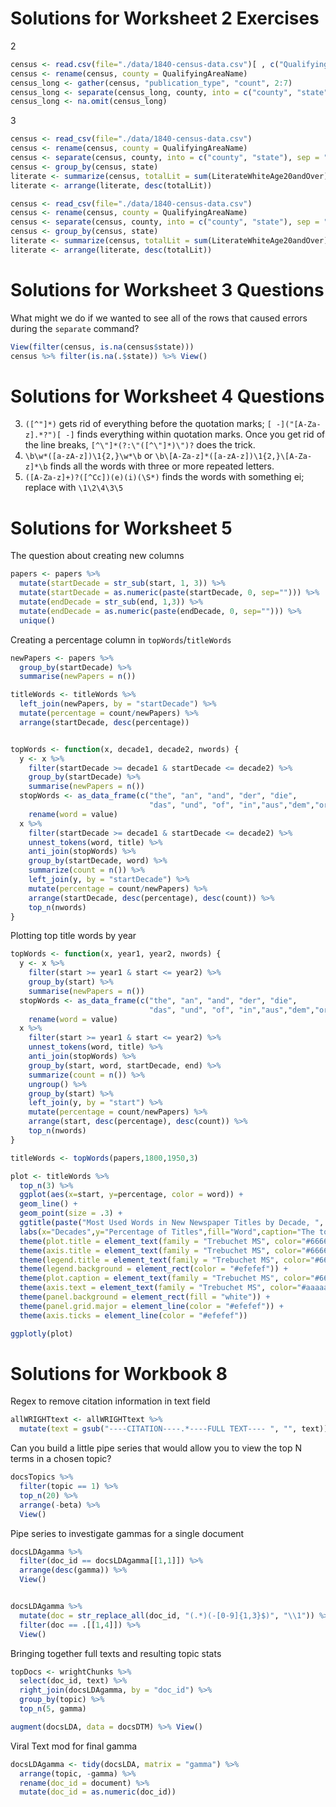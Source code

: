 # Solutions for Worksheet 2 Exercises

2
```r
census <- read.csv(file="./data/1840-census-data.csv")[ , c("QualifyingAreaName", "Newspapers", "Newspapers_Daily", "Newspapers_Weekly", "Newspapers_SemiTriWeekly", "Periodicals", "PrintingOffices")]
census <- rename(census, county = QualifyingAreaName)
census_long <- gather(census, "publication_type", "count", 2:7)
census_long <- separate(census_long, county, into = c("county", "state"), sep = "\\, ")
census_long <- na.omit(census_long)
```

3
```r
census <- read_csv(file="./data/1840-census-data.csv")
census <- rename(census, county = QualifyingAreaName)
census <- separate(census, county, into = c("county", "state"), sep = "\\, ")
census <- group_by(census, state)
literate <- summarize(census, totalLit = sum(LiterateWhiteAge20andOver))
literate <- arrange(literate, desc(totalLit))

census <- read_csv(file="./data/1840-census-data.csv")
census <- rename(census, county = QualifyingAreaName)
census <- separate(census, county, into = c("county", "state"), sep = "\\, ")
census <- group_by(census, state)
literate <- summarize(census, totalLit = sum(LiterateWhiteAge20andOver) / sum(TotalPopulation))
literate <- arrange(literate, desc(totalLit))
```


# Solutions for Worksheet 3 Questions

What might we do if we wanted to see all of the rows that caused errors during the `separate` command? 

```r
View(filter(census, is.na(census$state)))
census %>% filter(is.na(.$state)) %>% View()
```

# Solutions for Worksheet 4 Questions

3. `([^"]*)` gets rid of everything before the quotation marks; `[ -]("[A-Za-z].*?")[ -]` finds everything within quotation marks. Once you get rid of the line breaks, `[^\"]*(?:\"([^\"]*)\")? ` does the trick.
4. `\b\w*([a-zA-z])\1{2,}\w*\b` or `\b\[A-Za-z]*([a-zA-z])\1{2,}\[A-Za-z]*\b` finds all the words with three or more repeated letters. 
5. `([A-Za-z]+)?([^Cc])(e)(i)(\S*)` finds the words with something ei; replace with `\1\2\4\3\5`

# Solutions for Worksheet 5

The question about creating new columns

```r
papers <- papers %>% 
  mutate(startDecade = str_sub(start, 1, 3)) %>%
  mutate(startDecade = as.numeric(paste(startDecade, 0, sep=""))) %>%
  mutate(endDecade = str_sub(end, 1,3)) %>%
  mutate(endDecade = as.numeric(paste(endDecade, 0, sep=""))) %>%
  unique()
```

Creating a percentage column in `topWords`/`titleWords`

```r

newPapers <- papers %>% 
  group_by(startDecade) %>%
  summarise(newPapers = n())

titleWords <- titleWords %>%
  left_join(newPapers, by = "startDecade") %>%
  mutate(percentage = count/newPapers) %>%
  arrange(startDecade, desc(percentage))


topWords <- function(x, decade1, decade2, nwords) {
  y <- x %>% 
    filter(startDecade >= decade1 & startDecade <= decade2) %>%
    group_by(startDecade) %>%
    summarise(newPapers = n())
  stopWords <- as_data_frame(c("the", "an", "and", "der", "die", 
                               "das", "und", "of", "in","aus","dem","or")) %>%
    rename(word = value)
  x %>%
    filter(startDecade >= decade1 & startDecade <= decade2) %>%
    unnest_tokens(word, title) %>%
    anti_join(stopWords) %>%
    group_by(startDecade, word) %>% 
    summarize(count = n()) %>%
    left_join(y, by = "startDecade") %>%
    mutate(percentage = count/newPapers) %>%
    arrange(startDecade, desc(percentage), desc(count)) %>%
    top_n(nwords)
}

```

Plotting top title words by year

```r

topWords <- function(x, year1, year2, nwords) {
  y <- x %>% 
    filter(start >= year1 & start <= year2) %>%
    group_by(start) %>%
    summarise(newPapers = n())
  stopWords <- as_data_frame(c("the", "an", "and", "der", "die", 
                               "das", "und", "of", "in","aus","dem","or")) %>%
    rename(word = value)
  x %>%
    filter(start >= year1 & start <= year2) %>%
    unnest_tokens(word, title) %>%
    anti_join(stopWords) %>%
    group_by(start, word, startDecade, end) %>% 
    summarize(count = n()) %>%
    ungroup() %>%
    group_by(start) %>% 
    left_join(y, by = "start") %>%
    mutate(percentage = count/newPapers) %>%
    arrange(start, desc(percentage), desc(count)) %>%
    top_n(nwords)
}

titleWords <- topWords(papers,1800,1950,3)

plot <- titleWords %>%
  top_n(3) %>% 
  ggplot(aes(x=start, y=percentage, color = word)) +
  geom_line() +
  geom_point(size = .3) +
  ggtitle(paste("Most Used Words in New Newspaper Titles by Decade, ", min(titleWords$start), "-", max(titleWords$start))) +
  labs(x="Decades",y="Percentage of Titles",fill="Word",caption="The top words used in the titles of new newspapers during the nineteenth century by decade") + 
  theme(plot.title = element_text(family = "Trebuchet MS", color="#666666", face="bold", size=18, hjust=0.5)) +
  theme(axis.title = element_text(family = "Trebuchet MS", color="#666666", face="bold", size=14)) + 
  theme(legend.title = element_text(family = "Trebuchet MS", color="#666666", face="bold", size=14)) +
  theme(legend.background = element_rect(color = "#efefef")) +
  theme(plot.caption = element_text(family = "Trebuchet MS", color="#666666", size=10, hjust = 0.5, margin = margin(15, 0, 15, 0))) +
  theme(axis.text = element_text(family = "Trebuchet MS", color="#aaaaaa", face="bold", size=10)) +
  theme(panel.background = element_rect(fill = "white")) +
  theme(panel.grid.major = element_line(color = "#efefef")) +
  theme(axis.ticks = element_line(color = "#efefef"))

ggplotly(plot)

```

# Solutions for Workbook 8

Regex to remove citation information in text field

```r

allWRIGHTtext <- allWRIGHTtext %>%
  mutate(text = gsub("----CITATION----.*----FULL TEXT---- ", "", text))


```


Can you build a little pipe series that would allow you to view the top N terms in a chosen topic? 

```r

docsTopics %>%
  filter(topic == 1) %>%
  top_n(20) %>%
  arrange(-beta) %>%
  View()

```

Pipe series to investigate gammas for a single document

```r

docsLDAgamma %>%
  filter(doc_id == docsLDAgamma[[1,1]]) %>%
  arrange(desc(gamma)) %>%
  View()


docsLDAgamma %>%
  mutate(doc = str_replace_all(doc_id, "(.*)(-[0-9]{1,3}$)", "\\1")) %>%
  filter(doc == .[[1,4]]) %>%
  View()

```

Bringing together full texts and resulting topic stats

```r

topDocs <- wrightChunks %>%
  select(doc_id, text) %>%
  right_join(docsLDAgamma, by = "doc_id") %>%
  group_by(topic) %>%
  top_n(5, gamma)

augment(docsLDA, data = docsDTM) %>% View()

```


Viral Text mod for final gamma

```r

docsLDAgamma <- tidy(docsLDA, matrix = "gamma") %>%
  arrange(topic, -gamma) %>%
  rename(doc_id = document) %>%
  mutate(doc_id = as.numeric(doc_id))

```
